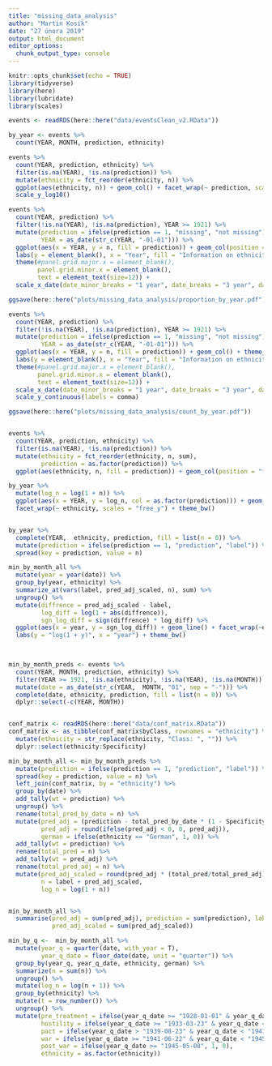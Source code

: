 ```yaml
---
title: "missing_data_analysis"
author: "Martin Kosík"
date: "27 února 2019"
output: html_document
editor_options: 
  chunk_output_type: console
---
```


```r
knitr::opts_chunk$set(echo = TRUE)
library(tidyverse)
library(here)
library(lubridate)
library(scales)
```

```r
events <- readRDS(here::here("data/eventsClean_v2.RData"))

by_year <- events %>% 
  count(YEAR, MONTH, prediction, ethnicity) 

events %>% 
  count(YEAR, prediction, ethnicity) %>% 
  filter(is.na(YEAR), !is.na(prediction)) %>% 
  mutate(ethnicity = fct_reorder(ethnicity, n)) %>% 
  ggplot(aes(ethnicity, n)) + geom_col() + facet_wrap(~ prediction, scales = "free_x", ncol = 1) + coord_flip() +
  scale_y_log10()

events %>% 
  count(YEAR, prediction) %>% 
  filter(!is.na(YEAR), !is.na(prediction), YEAR >= 1921) %>% 
  mutate(prediction = ifelse(prediction == 1, "missing", "not missing"),
         YEAR = as_date(str_c(YEAR, "-01-01"))) %>% 
  ggplot(aes(x = YEAR, y = n, fill = prediction)) + geom_col(position = "fill") + theme_minimal() +
  labs(y = element_blank(), x = "Year", fill = "Information on ethnicity") + 
  theme(#panel.grid.major.x = element_blank(), 
        panel.grid.minor.x = element_blank(), 
        text = element_text(size=12)) +
  scale_x_date(date_minor_breaks = "1 year", date_breaks = "3 year", date_labels = "%Y")

ggsave(here::here("plots/missing_data_analysis/proportion_by_year.pdf"))

events %>% 
  count(YEAR, prediction) %>% 
  filter(!is.na(YEAR), !is.na(prediction), YEAR >= 1921) %>% 
  mutate(prediction = ifelse(prediction == 1, "missing", "not missing"),
         YEAR = as_date(str_c(YEAR, "-01-01"))) %>% 
  ggplot(aes(x = YEAR, y = n, fill = prediction)) + geom_col() + theme_minimal() +
  labs(y = element_blank(), x = "Year", fill = "Information on ethnicity") + 
  theme(#panel.grid.major.x = element_blank(), 
        panel.grid.minor.x = element_blank(), 
        text = element_text(size=12)) +
  scale_x_date(date_minor_breaks = "1 year", date_breaks = "3 year", date_labels = "%Y") +
  scale_y_continuous(labels = comma)

ggsave(here::here("plots/missing_data_analysis/count_by_year.pdf"))


events %>% 
  count(YEAR, prediction, ethnicity) %>% 
  filter(is.na(YEAR), !is.na(prediction)) %>% 
  mutate(ethnicity = fct_reorder(ethnicity, n, sum),
         prediction = as.factor(prediction)) %>% 
  ggplot(aes(ethnicity, n, fill = prediction)) + geom_col(position = "fill") + coord_flip() #+ scale_y_log10()

by_year %>% 
  mutate(log_n = log(1 + n)) %>% 
  ggplot(aes(x = YEAR, y = log_n, col = as.factor(prediction))) + geom_line() +
  facet_wrap(~ ethnicity, scales = "free_y") + theme_bw()


by_year %>% 
  complete(YEAR,  ethnicity, prediction, fill = list(n = 0)) %>% 
  mutate(prediction = ifelse(prediction == 1, "prediction", "label")) %>% 
  spread(key = prediction, value = n) 

min_by_month_all %>%
  mutate(year = year(date)) %>% 
  group_by(year, ethnicity) %>% 
  summarize_at(vars(label, pred_adj_scaled, n), sum) %>% 
  ungroup() %>% 
  mutate(diffrence = pred_adj_scaled - label, 
         log_diff = log(1 + abs(diffrence)),
         sgn_log_diff = sign(diffrence) * log_diff) %>% 
  ggplot(aes(x = year, y = sgn_log_diff)) + geom_line() + facet_wrap(~ethnicity) +
  labs(y = "log(1 + y)", x = "year") + theme_bw()

  
```

```r
min_by_month_preds <- events %>% 
  count(YEAR, MONTH, prediction, ethnicity) %>% 
  filter(YEAR >= 1921, !is.na(ethnicity), !is.na(YEAR), !is.na(MONTH)) %>% 
  mutate(date = as_date(str_c(YEAR,  MONTH, "01", sep = "-"))) %>% 
  complete(date, ethnicity, prediction, fill = list(n = 0)) %>% 
  dplyr::select(-c(YEAR, MONTH))


conf_matrix <- readRDS(here::here("data/conf_matrix.RData"))
conf_matrix <- as_tibble(conf_matrix$byClass, rownames = "ethnicity") %>% 
  mutate(ethnicity = str_replace(ethnicity, "Class: ", "")) %>% 
  dplyr::select(ethnicity:Specificity)

min_by_month_all <- min_by_month_preds %>% 
  mutate(prediction = ifelse(prediction == 1, "prediction", "label")) %>% 
  spread(key = prediction, value = n) %>% 
  left_join(conf_matrix, by = "ethnicity") %>% 
  group_by(date) %>% 
  add_tally(wt = prediction) %>% 
  ungroup() %>% 
  rename(total_pred_by_date = n) %>% 
  mutate(pred_adj = (prediction - total_pred_by_date * (1 - Specificity))/(Sensitivity + Specificity -1),
         pred_adj = round(ifelse(pred_adj < 0, 0, pred_adj)),
         german = ifelse(ethnicity == "German", 1, 0)) %>% 
  add_tally(wt = prediction) %>% 
  rename(total_pred = n) %>% 
  add_tally(wt = pred_adj) %>% 
  rename(total_pred_adj = n) %>% 
  mutate(pred_adj_scaled = round(pred_adj * (total_pred/total_pred_adj)),
         n = label + pred_adj_scaled, 
         log_n = log(1 + n))


min_by_month_all %>% 
  summarise(pred_adj = sum(pred_adj), prediction = sum(prediction), label = sum(label),
            pred_adj_scaled = sum(pred_adj_scaled))

```


```r
min_by_q <-  min_by_month_all %>% 
  mutate(year_q = quarter(date, with_year = T),
         year_q_date = floor_date(date, unit = "quarter")) %>% 
  group_by(year_q, year_q_date, ethnicity, german) %>% 
  summarize(n = sum(n)) %>% 
  ungroup() %>% 
  mutate(log_n = log(n + 1)) %>% 
  group_by(ethnicity) %>% 
  mutate(t = row_number()) %>% 
  ungroup() %>% 
  mutate(pre_treatment = ifelse(year_q_date >= "1928-01-01" & year_q_date <= "1933-01-01", 1, 0),
         hostility = ifelse(year_q_date >= "1933-03-23" & year_q_date <= "1939-08-23", 1, 0), 
         pact = ifelse(year_q_date > "1939-08-23" & year_q_date < "1941-06-22", 1, 0), 
         war = ifelse(year_q_date >= "1941-06-22" & year_q_date < "1945-05-08", 1, 0),
         post_war = ifelse(year_q_date >= "1945-05-08", 1, 0), 
         ethnicity = as.factor(ethnicity)) 

```

